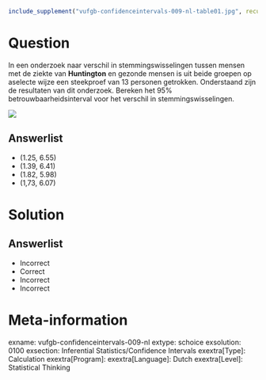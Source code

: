 ```r
include_supplement("vufgb-confidenceintervals-009-nl-table01.jpg", recursive = TRUE)
```

Question
========
  
In een onderzoek naar verschil in stemmingswisselingen tussen mensen met de ziekte van **Huntington** en gezonde mensen is uit beide groepen op
aselecte wijze een steekproef van 13 personen getrokken. Onderstaand zijn de resultaten van dit onderzoek. Bereken het 95%
betrouwbaarheidsinterval voor het verschil in stemmingswisselingen.

![](vufgb-confidenceintervals-009-nl-table01.jpg)
  
Answerlist
----------
* (1.25, 6.55)
* (1.39, 6.41)
* (1.82, 5.98)
* (1,73, 6.07)

Solution
========
  
Answerlist
----------
* Incorrect
* Correct
* Incorrect
* Incorrect

Meta-information
================
exname: vufgb-confidenceintervals-009-nl
extype: schoice
exsolution: 0100
exsection: Inferential Statistics/Confidence Intervals
exextra[Type]: Calculation
exextra[Program]: 
exextra[Language]: Dutch
exextra[Level]: Statistical Thinking
